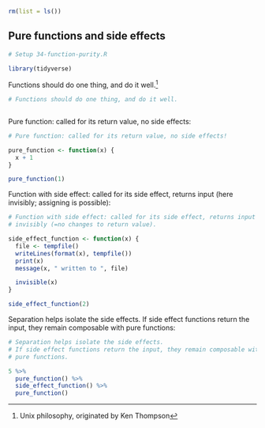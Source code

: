 ```r
rm(list = ls())
```


## Pure functions and side effects

<!-- Setup 34-function-purity.R -->
```r
# Setup 34-function-purity.R
```
```r
library(tidyverse)
```

Functions should do one thing, and do it well.^[Unix philosophy, originated by Ken Thompson]

<!-- Functions should do one thing, and do it well. -->
```r
# Functions should do one thing, and do it well.
```
```r

```

Pure function: called for its return value, no side effects:

<!-- Pure function: called for its return value, no side effects! -->
```r
# Pure function: called for its return value, no side effects!
```
```r
pure_function <- function(x) {
  x + 1
}

pure_function(1)
```


<!-- Function with side effect: called for its side effect, returns input -->


Function with side effect: called for its side effect, returns input (here invisibly; assigning is possible):

<!-- invisibly (=no changes to return value). -->
```r
# Function with side effect: called for its side effect, returns input
# invisibly (=no changes to return value).
```
```r
side_effect_function <- function(x) {
  file <- tempfile()
  writeLines(format(x), tempfile())
  print(x)
  message(x, " written to ", file)

  invisible(x)
}

side_effect_function(2)
```


Separation helps isolate the side effects. 
If side effect functions return the input, they remain composable with pure functions:



<!-- Separation helps isolate the side effects. -->
<!-- If side effect functions return the input, they remain composable with -->
<!-- pure functions. -->
```r
# Separation helps isolate the side effects.
# If side effect functions return the input, they remain composable with
# pure functions.
```
```r
5 %>%
  pure_function() %>%
  side_effect_function() %>%
  pure_function()
```
